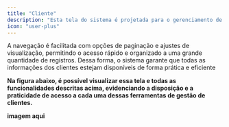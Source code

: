 ```yaml
---
title: "Cliente"
description: "Esta tela do sistema é projetada para o gerenciamento de informações de clientes. Através dela, é possível:"
icon: "user-plus"
---
```


<Steps>
  <Step title="Realizar buscas e localizar rapidamente clientes específicos;">
    
  </Step>
  <Step title="Visualizar as principais informações de cada cliente em uma tabela organizada;">
    
  </Step>
  <Step title="Executar ações individuais, como visualizar detalhes, editar dados e gerenciar informações específicas de cada cliente.">
    
  </Step>
</Steps>

A navegação é facilitada com opções de paginação e ajustes de visualização, permitindo o acesso rápido e organizado a uma grande quantidade de registros. Dessa forma, o sistema garante que todas as informações dos clientes estejam disponíveis de forma prática e eficiente

**Na figura abaixo, é possível visualizar essa tela e todas as funcionalidades descritas acima, evidenciando a disposição e a praticidade de acesso a cada uma dessas ferramentas de gestão de clientes.**

**imagem aqui**